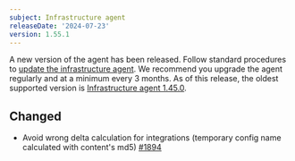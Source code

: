 ```yaml
---
subject: Infrastructure agent
releaseDate: '2024-07-23'
version: 1.55.1
---
```


A new version of the agent has been released. Follow standard procedures to [update the infrastructure agent](https://docs.newrelic.com/docs/infrastructure/install-configure-manage-infrastructure/update-or-uninstall/update-infrastructure-agent). We recommend you upgrade the agent regularly and at a minimum every 3 months. As of this release, the oldest supported version is [Infrastructure agent 1.45.0](https://docs.newrelic.com/docs/release-notes/infrastructure-release-notes/infrastructure-agent-release-notes/new-relic-infrastructure-agent-1450/).

## Changed
* Avoid wrong delta calculation for integrations (temporary config name calculated with content's md5) [#1894](https://github.com/newrelic/infrastructure-agent/pull/1894)
